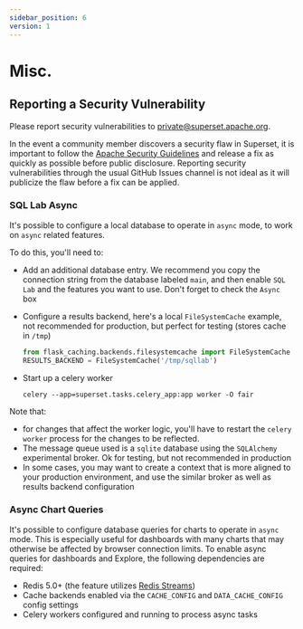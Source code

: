 ---
sidebar_position: 6
version: 1
---

# Misc.

## Reporting a Security Vulnerability

Please report security vulnerabilities to private@superset.apache.org.

In the event a community member discovers a security flaw in Superset, it is important to follow the [Apache Security Guidelines](https://www.apache.org/security/committers.html) and release a fix as quickly as possible before public disclosure. Reporting security vulnerabilities through the usual GitHub Issues channel is not ideal as it will publicize the flaw before a fix can be applied.

### SQL Lab Async

It's possible to configure a local database to operate in `async` mode,
to work on `async` related features.

To do this, you'll need to:

- Add an additional database entry. We recommend you copy the connection
  string from the database labeled `main`, and then enable `SQL Lab` and the
  features you want to use. Don't forget to check the `Async` box
- Configure a results backend, here's a local `FileSystemCache` example,
  not recommended for production,
  but perfect for testing (stores cache in `/tmp`)

  ```python
  from flask_caching.backends.filesystemcache import FileSystemCache
  RESULTS_BACKEND = FileSystemCache('/tmp/sqllab')
  ```

- Start up a celery worker

  ```shell script
  celery --app=superset.tasks.celery_app:app worker -O fair
  ```

Note that:

- for changes that affect the worker logic, you'll have to
  restart the `celery worker` process for the changes to be reflected.
- The message queue used is a `sqlite` database using the `SQLAlchemy`
  experimental broker. Ok for testing, but not recommended in production
- In some cases, you may want to create a context that is more aligned
  to your production environment, and use the similar broker as well as
  results backend configuration

### Async Chart Queries

It's possible to configure database queries for charts to operate in `async` mode. This is especially useful for dashboards with many charts that may otherwise be affected by browser connection limits. To enable async queries for dashboards and Explore, the following dependencies are required:

- Redis 5.0+ (the feature utilizes [Redis Streams](https://redis.io/topics/streams-intro))
- Cache backends enabled via the `CACHE_CONFIG` and `DATA_CACHE_CONFIG` config settings
- Celery workers configured and running to process async tasks
